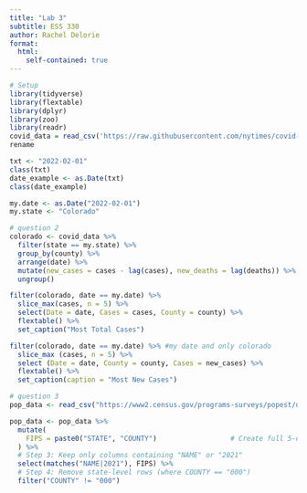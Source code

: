 ```yaml
---
title: "Lab 3"
subtitle: ESS 330
author: Rachel Delorie
format:
  html:
    self-contained: true
---
```


``` r
# Setup
library(tidyverse)
library(flextable)
library(dplyr)
library(zoo)
library(readr)
covid_data = read_csv('https://raw.githubusercontent.com/nytimes/covid-19-data/master/us-counties.csv')
rename

txt <- "2022-02-01"
class(txt)
date_example <- as.Date(txt)
class(date_example)

my.date <- as.Date("2022-02-01")
my.state <- "Colorado"
```

``` r
# question 2
colorado <- covid_data %>%
  filter(state == my.state) %>% 
  group_by(county) %>% 
  arrange(date) %>% 
  mutate(new_cases = cases - lag(cases), new_deaths = lag(deaths)) %>% 
  ungroup()
```

``` r
filter(colorado, date == my.date) %>%
  slice_max(cases, n = 5) %>%
  select(Date = date, Cases = cases, County = county) %>%
  flextable() %>%
  set_caption("Most Total Cases")

filter(colorado, date == my.date) %>% #my date and only colorado
  slice_max (cases, n = 5) %>% 
  select (Date = date, County = county, Cases = new_cases) %>% 
  flextable() %>% 
  set_caption(caption = "Most New Cases")
```

```r
# question 3
pop_data <- read_csv("https://www2.census.gov/programs-surveys/popest/datasets/2020-2023/counties/totals/co-est2023-alldata.csv")

pop_data <- pop_data %>%
  mutate(
    FIPS = paste0("STATE", "COUNTY")                  # Create full 5-digit FIPS code
  ) %>%
  # Step 3: Keep only columns containing "NAME" or "2021"
  select(matches("NAME|2021"), FIPS) %>%
  # Step 4: Remove state-level rows (where COUNTY == "000")
  filter("COUNTY" != "000")
```

